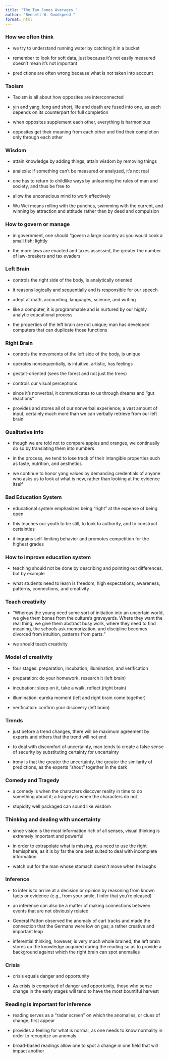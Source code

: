 ```yaml
---
title: "The Tao Jones Averages "
author: "Bennett W. Goodspeed "
format: html
---
```


### How we often think

- we try to understand running water by catching it in a bucket

- remember to look for soft data, just because it’s not easily measured doesn’t mean it’s not important

- predictions are often wrong because what is not taken into account

### Taoism

- Taoism is all about how opposites are interconnected

- yin and yang, long and short, life and death are fused into one, as each depends on its counterpart for full completion

- when opposites supplement each other, everything is harmonious

- opposites get their meaning from each other and find their completion only through each other

### Wisdom

- attain knowledge by adding things, attain wisdom by removing things

- analexia: if something can’t be measured or analyzed, it’s not real

- one has to return to childlike ways by unlearning the rules of man and society, and thus be free to 

- allow the unconscious mind to work effectively

- Wu Wei means rolling with the punches, swimming with the current, and winning by attraction and attitude rather than by deed and compulsion

### How to govern or manage

- in government, one should “govern a large country as you would cook a small fish; lightly

- the more laws are enacted and taxes assessed, the greater the number of law-breakers and tax evaders

### Left Brain

- controls the right side of the body, is analytically oriented

- it reasons logically and sequentially and is responsible for our speech

- adept at math, accounting, languages, science, and writing

- like a computer, it is programmable and is nurtured by our highly analytic educational process

- the properties of the left brain are not unique; man has developed computers that can duplicate those functions

### Right Brain

- controls the movements of the left side of the body, is unique

- operates nonsequentially, is intuitive, artistic, has feelings

- gestalt-oriented (sees the forest and not just the trees)

- controls our visual perceptions

- since it’s nonverbal, it communicates to us through dreams and “gut reactions”

- provides and stores all of our nonverbal experience; a vast amount of input, certainly much more than we can verbally retrieve from our left brain

### Qualitative info

- though we are told not to compare apples and oranges, we continually do so by translating them into numbers

- in the process, we tend to lose track of their intangible properties such as taste, nutrition, and aesthetics

- we continue to honor yang values by demanding credentials of anyone who asks us to look at what is new, rather than looking at the evidence itself

### Bad Education System

- educational system emphasizes being “right” at the expense of being open

- this teaches our youth to be still, to look to authority, and to construct certainties

- it ingrains self-limiting behavior and promotes competition for the highest grades

### How to improve education system

- teaching should not be done by describing and pointing out differences, but by example

- what students need to learn is freedom, high expectations, awareness, patterns, connections, and creativity

### Teach creativity

- “Whereas the young need some sort of initiation into an uncertain world, we give them bones from the culture’s graveyards. Where they want the real thing, we give them abstract busy work, where they need to find meaning, the schools ask memorization, and discipline becomes divorced from intuition, patterns from parts.”

- we should teach creativity

### Model of creativity

- four stages: preparation, incubation, illumination, and verification

- preparation: do your homework, research it (left brain)

- incubation: sleep on it, take a walk, reflect (right brain)

- illumination: eureka moment (left and right brain come together)

- verification: confirm your discovery (left brain)

### Trends

- just before a trend changes, there will be maximum agreement by experts and others that the trend will not end

- to deal with discomfort of uncertainty, man tends to create a false sense of security by substituting certainty for uncertainty

- irony is that the greater the uncertainty, the greater the similarity of predictions, as the experts “shout” together in the dark

### Comedy and Tragedy

- a comedy is when the characters discover reality in time to do something about it; a tragedy is when the characters do not

- stupidity well packaged can sound like wisdom

###  Thinking and dealing with uncertainty

- since vision is the most information rich of all senses, visual thinking is extremely important and powerful

- in order to extrapolate what is missing, you need to use the right hemisphere, as it is by far the one best suited to deal with incomplete information

- watch out for the man whose stomach doesn’t move when he laughs

### Inference

- to infer is to arrive at a decision or opinion by reasoning from known facts or evidence (e.g., from your smile, I infer that you’re pleased)

- an inference can also be a matter of making connections between events that are not obviously related

- General Patton observed the anomaly of cart tracks and made the connection that the Germans were low on gas; a rather creative and important leap

- inferential thinking, however, is very much whole brained; the left brain stores up the knowledge acquired during the reading so as to provide a background against which the right brain can spot anomalies

### Crisis

- crisis equals danger and opportunity

- As crisis is comprised of danger and opportunity, those who sense change in the early stages will tend to have the most bountiful harvest

### Reading is important for inference

- reading serves as a “radar screen” on which the anomalies, or clues of change, first appear

- provides a feeling for what is normal, as one needs to know normality in order to recognize an anomaly

- broad-based readings allow one to spot a change in one field that will impact another
  